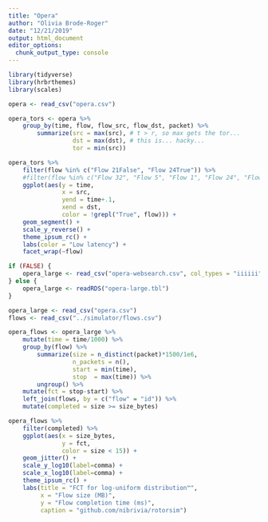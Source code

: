 ```yaml
---
title: "Opera"
author: "Olivia Brode-Roger"
date: "12/21/2019"
output: html_document
editor_options: 
  chunk_output_type: console
---
```


```r
library(tidyverse)
library(hrbrthemes)
library(scales)
```

```r
opera <- read_csv("opera.csv")
```

```r
opera_tors <- opera %>% 
    group_by(time, flow, flow_src, flow_dst, packet) %>% 
        summarize(src = max(src), # t > r, so max gets the tor...
                  dst = max(dst), # this is... hacky...
                  tor = min(src))

opera_tors %>%
    filter(flow %in% c("Flow 21False", "Flow 24True")) %>% 
    #filter(flow %in% c("Flow 32", "Flow 5", "Flow 1", "Flow 24", "Flow 29", "Flow 35", "Flow 31")) %>% 
    ggplot(aes(y = time,
               x = src,
               yend = time+.1,
               xend = dst,
               color = !grepl("True", flow))) +
    geom_segment() +
    scale_y_reverse() +
    theme_ipsum_rc() +
    labs(color = "Low latency") +
    facet_wrap(~flow)
```

```r
if (FALSE) {
    opera_large <- read_csv("opera-websearch.csv", col_types = "iiiiii")
} else {
    opera_large <- readRDS("opera-large.tbl")
}
```

```r
opera_large <- read_csv("opera.csv")
flows <- read_csv("../simulator/flows.csv")

opera_flows <- opera_large %>%
    mutate(time = time/1000) %>% 
    group_by(flow) %>%
        summarize(size = n_distinct(packet)*1500/1e6,
                  n_packets = n(),
                  start = min(time),
                  stop  = max(time)) %>%
        ungroup() %>% 
    mutate(fct = stop-start) %>% 
    left_join(flows, by = c("flow" = "id")) %>% 
    mutate(completed = size >= size_bytes)

opera_flows %>%
    filter(completed) %>% 
    ggplot(aes(x = size_bytes,
               y = fct,
               color = size < 15)) +
    geom_jitter() +
    scale_y_log10(label=comma) +
    scale_x_log10(label=comma) +
    theme_ipsum_rc() +
    labs(title = "FCT for log-uniform distribution™",
         x = "Flow size (MB)",
         y = "Flow completion time (ms)",
         caption = "github.com/nibrivia/rotorsim")
```
